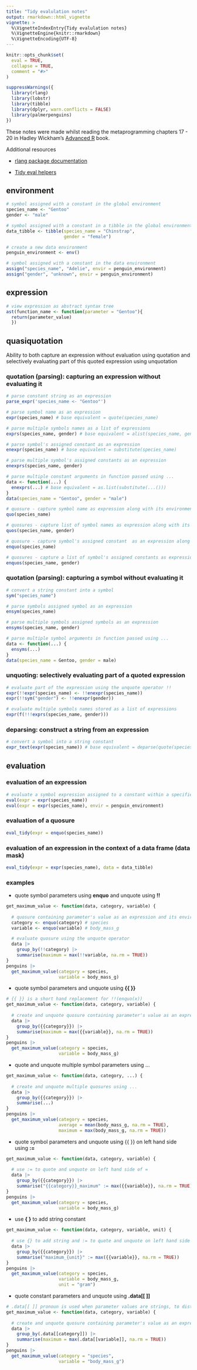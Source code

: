 ```yaml
---
title: "Tidy evalulation notes"
output: rmarkdown::html_vignette
vignette: >
  %\VignetteIndexEntry{Tidy evalulation notes}
  %\VignetteEngine{knitr::rmarkdown}
  %\VignetteEncoding{UTF-8}
---
```


```r
knitr::opts_chunk$set(
  eval = TRUE,
  collapse = TRUE,
  comment = "#>"
)
```

```r
suppressWarnings({
  library(rlang)
  library(lobstr)
  library(tibble)
  library(dplyr, warn.conflicts = FALSE)
  library(palmerpenguins)
})
```

These notes were made whilst reading the metaprogramming chapters 17 - 20 in Hadley Wickham's [Advanced R](https://adv-r.hadley.nz/index.html) book.

Additional resources

-   [rlang package documentation](https://rlang.r-lib.org/index.html)

-   [Tidy eval helpers](https://ggplot2.tidyverse.org/reference/tidyeval.html)

## environment

```r
# symbol assigned with a constant in the global environment
species_name <- "Gentoo"
gender <- "male"

# symbol assigned with a constant in a tibble in the global environment
data_tibble <- tibble(species_name = "Chinstrap",
                      gender = "female")

# create a new data environment
penguin_environment <- env()

# symbol assigned with a constant in the data environment
assign("species_name", "Adelie", envir = penguin_environment)
assign("gender", "unknown", envir = penguin_environment)
```

## expression

```r
# view expression as abstract syntax tree
ast(function_name <- function(parameter = "Gentoo"){
  return(parameter_value)
  })
```

## quasiquotation

Ability to both capture an expression without evaluation using quotation and selectively evaluating part of this quoted expression using unquotation

### quotation (parsing): capturing an expression without evaluating it

```r
# parse constant string as an expression
parse_expr('species_name <- "Gentoo"')

# parse symbol name as an expression
expr(species_name) # base equivalent = quote(species_name)

# parse multiple symbols names as a list of expressions
exprs(species_name, gender) # base equivalent = alist(species_name, gender)

# parse symbol's assigned constant as an expression 
enexpr(species_name) # base equivalent = substitute(species_name)

# parse multiple symbol's assigned constants as an expression
enexprs(species_name, gender)

# parse multiple constant arguments in function passed using ...
data <- function(...) {
  enexprs(...) # base equivalent = as.list(substitute(...()))
}
data(species_name = "Gentoo", gender = "male")

# quosure - capture symbol name as expression along with its environment
quo(species_name)

# quosures - capture list of symbol names as expression along with its environment
quos(species_name, gender)

# quosure - capture symbol's assigned constant  as an expression along with its environment
enquo(species_name)

# quosures - capture a list of symbol's assigned constants as expressions along its their environment
enquos(species_name, gender)
```

### quotation (parsing): capturing a symbol without evaluating it

```r
# convert a string constant into a symbol
sym("species_name")

# parse symbols assigned symbol as an expression
ensym(species_name)

# parse multiple symbols assigned symbols as an expression
ensyms(species_name, gender)

# parse multiple symbol arguments in function passed using ...
data <- function(...) {
  ensyms(...)
}
data(species_name = Gentoo, gender = male)
```

### unquoting: selectively evaluating part of a quoted expression

```r
# evaluate part of the expression using the unquote operator !!
expr(!!expr(species_name) <- !!enexpr(species_name))
expr(!!sym("gender") <- !!enexpr(gender))

# evaluate multiple symbols names stored as a list of expressions
expr(f(!!!exprs(species_name, gender)))
```

### deparsing: construct a string from an expression

```r
# convert a symbol into a string constant
expr_text(expr(species_name)) # base equivalent = deparse(quote(species_name))
```

## evaluation

### evaluation of an expression

```r
# evaluate a symbol expression assigned to a constant within a specified environment
eval(expr = expr(species_name))
eval(expr = expr(species_name), envir = penguin_environment)
```

### evaluation of a quosure

```r
eval_tidy(expr = enquo(species_name))
```

### evaluation of an expression in the context of a data frame (data mask)

```r
eval_tidy(expr = expr(species_name), data = data_tibble)
```

### examples

-   quote symbol parameters using **enquo** and unquote using **!!**

```r
get_maximum_value <- function(data, category, variable) {
  
  # quosure containing parameter's value as an expression and its environment
  category <- enquo(category) # species
  variable <- enquo(variable) # body_mass_g

  # evaluate quosure using the unquote operator
  data |>
    group_by(!!category) |>
    summarise(maximum = max(!!variable, na.rm = TRUE))
}
penguins |> 
  get_maximum_value(category = species, 
                    variable = body_mass_g)
```

-   quote symbol parameters and unquote using **{{ }}**

```r
# {{ }} is a short hand replacement for !!(enquo(x))
get_maximum_value <- function(data, category, variable) {
  
  # create and unquote quosure containing parameter's value as an expression and its environment using {{ }}
  data |> 
    group_by({{category}}) |> 
    summarise(maximum = max({{variable}}, na.rm = TRUE))
}
penguins |> 
  get_maximum_value(category = species, 
                    variable = body_mass_g)
```

-   quote and unquote multiple symbol parameters using ...

```r
get_maximum_value <- function(data, category, ...) {
  
  # create and unquote multiple quosures using ...
  data |> 
    group_by({{category}}) |> 
    summarise(...)
}
penguins |> 
  get_maximum_value(category = species, 
                    average = mean(body_mass_g, na.rm = TRUE),
                    maximum = max(body_mass_g, na.rm = TRUE))
```

-   quote symbol parameters and unquote using {{ }} on left hand side using **:=**

```r
get_maximum_value <- function(data, category, variable) {
  
  # use := to quote and unquote on left hand side of =
  data |>
    group_by({{category}}) |>
    summarise("{{category}}_maximum" := max({{variable}}, na.rm = TRUE))
}
penguins |> 
  get_maximum_value(category = species, 
                    variable = body_mass_g)
```

-   use **{ }** to add string constant

```r
get_maximum_value <- function(data, category, variable, unit) {
  
  # use {} to add string and := to quote and unquote on left hand side of =
  data |>
    group_by({{category}}) |>
    summarise("maximum_{unit}" := max({{variable}}, na.rm = TRUE))
}
penguins |> 
  get_maximum_value(category = species, 
                    variable = body_mass_g,
                    unit = "gram")
```

-   quote constant parameters and unquote using **.data[[ ]]**

```r
# .data[[ ]] pronoun is used when parameter values are strings, to distinguish from using enviroment constant values identified by the .env pronoun 
get_maximum_value <- function(data, category, variable) {
  
  # create and unquote quosure containing parameter's value as an expression and its environment using {{ }}
  data |> 
    group_by(.data[[category]]) |> 
    summarise(maximum = max(.data[[variable]], na.rm = TRUE))
}
penguins |> 
  get_maximum_value(category = "species", 
                    variable = "body_mass_g")
```
